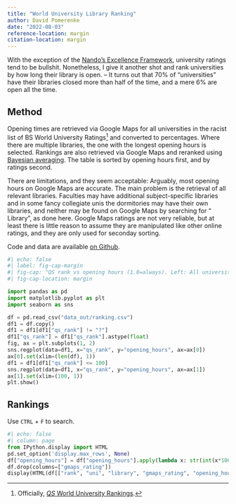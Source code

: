 ```yaml
---
title: "World University Library Ranking"
author: David Pomerenke
date: "2022-08-03"
reference-location: margin
citation-location: margin
---
```


With the exception of the [Nando's Excellence Framework](https://bantshire.github.io/blog-nandos.html), university ratings tend to be bullshit. Nonetheless, I give it another shot and rank universities by how long their library is open. -- It turns out that 70% of "universities" have their libraries closed more than half of the time, and a mere 6% are open all the time.

## Method

Opening times are retrieved via Google Maps for all universities in the racist list of BS World University Ratings^[Officially, [_QS_ World University Rankings](https://www.topuniversities.com/university-rankings/world-university-rankings/2023).] and converted to percentages. Where there are multiple libraries, the one with the longest opening hours is selected. Rankings are also retrieved via Google Maps and reranked using [Bayesian averaging](https://www.algolia.com/doc/guides/managing-results/must-do/custom-ranking/how-to/bayesian-average/). The table is sorted by opening hours first, and by ratings second.

There are limitations, and they seem acceptable: Arguably, most opening hours on Google Maps are accurate. The main problem is the retrieval of all relevant libraries. Faculties may have additional subject-specific libraries and in some fancy collegiate unis the dormitories may have their own libraries, and neither may be found on Google Maps by searching for "<university name> Library", as done here. Google Maps ratings are not very reliable, but at least there is little reason to assume they are manipulated like other online ratings, and they are only used for seconday sorting.

Code and data are available [on Github](https://github.com/davidpomerenke/library-ranking).

```python
#| echo: false
#| label: fig-cap-margin
#| fig-cap: "QS rank vs opening hours (1.0=always). Left: All universities. Right: Only top 100 QS ranked universities. There is no clear correlation."
#| fig-cap-location: margin

import pandas as pd
import matplotlib.pyplot as plt
import seaborn as sns

df = pd.read_csv("data_out/ranking.csv")
df1 = df.copy()
df1 = df1[df1["qs_rank"] != "?"]
df1["qs_rank"] = df1["qs_rank"].astype(float)
fig, ax = plt.subplots(1, 2)
sns.regplot(data=df1, x="qs_rank", y="opening_hours", ax=ax[0])
ax[0].set(xlim=(len(df), 1))
df1 = df1[df1["qs_rank"] <= 100]
sns.regplot(data=df1, x="qs_rank", y="opening_hours", ax=ax[1])
ax[1].set(xlim=(100, 1))
plt.show()
```

## Rankings

Use `CTRL` + `F` to search.

```python
#| echo: false
#| column: page
from IPython.display import HTML
pd.set_option('display.max_rows', None)
df["opening_hours"] = df["opening_hours"].apply(lambda x: str(int(x*100))+"%")
df.drop(columns=["gmaps_rating"])
display(HTML(df[["rank", "uni", "library", "gmaps_rating", "opening_hours"]].to_html(index=False)))
```
